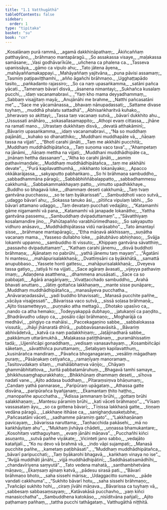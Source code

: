 ```yaml
---
title: "1.1 Vatthugāthā"
tableOfContents: false
sidebar:
  order: 1
type: "tipitaka"
basket: "su"
book: "cn"
---
```



<DynamicBreadcrumb />

<Division number="1" book="cn" bookNo="25" page="1">

<Paragraph number="2" type="verses" book="cn">
_Kosalānaṃ purā rammā,_  
_agamā dakkhiṇāpathaṃ;_  
_Ākiñcaññaṃ patthayāno,_  
_brāhmaṇo mantapāragū._  

</Paragraph>

</Division>
<Division number="2" book="cn" bookNo="25" page="1">

<Paragraph number="3" type="verses" book="cn">
_So assakassa visaye,_  
_maḷakassa samāsane;_  
_Vasi godhāvarīkūle,_  
_uñchena ca phalena ca._  

</Paragraph>

</Division>
<Division number="3" book="cn" bookNo="25" page="1">

<Paragraph number="4" type="verses" book="cn">
_Tasseva upanissāya,_  
_gāmo ca vipulo ahu;_  
_Tato jātena āyena,_  
_mahāyaññamakappayi._  

</Paragraph>

</Division>
<Division number="4" book="cn" bookNo="25" page="1">

<Paragraph number="5" type="verses" book="cn">
_Mahāyaññaṃ yajitvāna,_  
_puna pāvisi assamaṃ;_  
_Tasmiṃ paṭipaviṭṭhamhi,_  
_añño āgañchi brāhmaṇo._  

</Paragraph>

</Division>
<Division number="5" book="cn" bookNo="25" page="1">

<Paragraph number="6" type="verses" book="cn">
_Ugghaṭṭapādo tasito,_  
_paṅkadanto rajassiro;_  
_So ca naṃ upasaṅkamma,_  
_satāni pañca yācati._  

</Paragraph>

</Division>
<Division number="6" book="cn" bookNo="25" page="1">

<Paragraph number="7" type="verses" book="cn">
_Tamenaṃ bāvarī disvā,_  
_āsanena nimantayi;_  
_Sukhañca kusalaṃ pucchi,_  
_idaṃ vacanamabravi._  

</Paragraph>

</Division>
<Division number="7" book="cn" bookNo="25" page="1">

<Paragraph number="8" type="verses" book="cn">
_“Yaṃ kho mama deyyadhammaṃ,_  
_Sabbaṃ visajjitaṃ mayā;_  
_Anujānāhi me brahme,_  
_Natthi pañcasatāni me”._  

</Paragraph>

</Division>
<Division number="8" book="cn" bookNo="25" page="2">

<Paragraph number="9" type="verses" book="cn">
_“Sace me yācamānassa,_  
_bhavaṃ nānupadassati;_  
_Sattame divase tuyhaṃ,_  
_muddhā phalatu sattadhā”._  

</Paragraph>

</Division>
<Division number="9" book="cn" bookNo="25" page="2">

<Paragraph number="10" type="verses" book="cn">
_Abhisaṅkharitvā kuhako,_  
_bheravaṃ so akittayi;_  
_Tassa taṃ vacanaṃ sutvā,_  
_bāvarī dukkhito ahu._  

</Paragraph>

</Division>
<Division number="10" book="cn" bookNo="25" page="2">

<Paragraph number="11" type="verses" book="cn">
_Ussussati anāhāro,_  
_sokasallasamappito;_  
_Athopi evaṃ cittassa,_  
_jhāne na ramatī mano._  

</Paragraph>

</Division>
<Division number="11" book="cn" bookNo="25" page="2">

<Paragraph number="12" type="verses" book="cn">
_Utrastaṃ dukkhitaṃ disvā,_  
_devatā atthakāminī;_  
_Bāvariṃ upasaṅkamma,_  
_idaṃ vacanamabravi._  

</Paragraph>

</Division>
<Division number="12" book="cn" bookNo="25" page="2">

<Paragraph number="13" type="verses" book="cn">
_“Na so muddhaṃ pajānāti,_  
_kuhako so dhanatthiko;_  
_Muddhani muddhapāte vā,_  
_ñāṇaṃ tassa na vijjati”._  

</Paragraph>

</Division>
<Division number="13" book="cn" bookNo="25" page="2">

<Paragraph number="14" type="verses" book="cn">
_“Bhotī carahi jānāti,_  
_Taṃ me akkhāhi pucchitā;_  
_Muddhaṃ muddhādhipātañca,_  
_Taṃ suṇoma vaco tava”._  

</Paragraph>

</Division>
<Division number="14" book="cn" bookNo="25" page="2">

<Paragraph number="15" type="verses" book="cn">
_“Ahampetaṃ na jānāmi,_  
_ñāṇaṃ mettha na vijjati;_  
_Muddhani muddhādhipāte ca,_  
_jinānaṃ hettha dassanaṃ”._  

</Paragraph>

</Division>
<Division number="15" book="cn" bookNo="25" page="2">

<Paragraph number="16" type="verses" book="cn">
_“Atha ko carahi jānāti,_  
_asmiṃ pathavimaṇḍale;_  
_Muddhaṃ muddhādhipātañca,_  
_taṃ me akkhāhi devate”._  

</Paragraph>

</Division>
<Division number="16" book="cn" bookNo="25" page="2">

<Paragraph number="17" type="verses" book="cn">
_“Purā kapilavatthumhā,_  
_nikkhanto lokanāyako;_  
_Apacco okkākarājassa,_  
_sakyaputto pabhaṅkaro._  

</Paragraph>

</Division>
<Division number="17" book="cn" bookNo="25" page="2">

<Paragraph number="18" type="verses" book="cn">
_So hi brāhmaṇa sambuddho,_  
_sabbadhammāna pāragū;_  
_Sabbābhiññābalappatto,_  
_sabbadhammesu cakkhumā;_  
_Sabbakammakkhayaṃ patto,_  
_vimutto upadhikkhaye._  

</Paragraph>

</Division>
<Division number="18" book="cn" bookNo="25" page="2">

<Paragraph number="19" type="verses" book="cn">
_Buddho so bhagavā loke,_  
_dhammaṃ deseti cakkhumā;_  
_Taṃ tvaṃ gantvāna pucchassu,_  
_so te taṃ byākarissati”._  

</Paragraph>

</Division>
<Division number="19" book="cn" bookNo="25" page="2">

<Paragraph number="20" type="verses" book="cn">
_Sambuddhoti vaco sutvā,_  
_udaggo bāvarī ahu;_  
_Sokassa tanuko āsi,_  
_pītiñca vipulaṃ labhi._  

</Paragraph>

</Division>
<Division number="20" book="cn" bookNo="25" page="3">

<Paragraph number="21" type="verses" book="cn">
_So bāvarī attamano udaggo,_  
_Taṃ devataṃ pucchati vedajāto;_  
_“Katamamhi gāme nigamamhi vā pana,_  
_Katamamhi vā janapade lokanātho;_  
_Yattha gantvāna passemu,_  
_Sambuddhaṃ dvipaduttamaṃ”._  

</Paragraph>

</Division>
<Division number="21" book="cn" bookNo="25" page="3">

<Paragraph number="22" type="verses" book="cn">
_“Sāvatthiyaṃ kosalamandire jino,_  
_Pahūtapañño varabhūrimedhaso;_  
_So sakyaputto vidhuro anāsavo,_  
_Muddhādhipātassa vidū narāsabho”._  

</Paragraph>

</Division>
<Division number="22" book="cn" bookNo="25" page="3">

<Paragraph number="23" type="verses" book="cn">
_Tato āmantayī sisse,_  
_brāhmaṇe mantapāragū;_  
_“Etha māṇavā akkhissaṃ,_  
_suṇātha vacanaṃ mama._  

</Paragraph>

</Division>
<Division number="23" book="cn" bookNo="25" page="3">

<Paragraph number="24" type="verses" book="cn">
_Yasseso dullabho loke,_  
_pātubhāvo abhiṇhaso;_  
_Svājja lokamhi uppanno,_  
_sambuddho iti vissuto;_  
_Khippaṃ gantvāna sāvatthiṃ,_  
_passavho dvipaduttamaṃ”._  

</Paragraph>

</Division>
<Division number="24" book="cn" bookNo="25" page="3">

<Paragraph number="25" type="verses" book="cn">
_“Kathaṃ carahi jānemu,_  
_disvā buddhoti brāhmaṇa;_  
_Ajānataṃ no pabrūhi,_  
_yathā jānemu taṃ mayaṃ”._  

</Paragraph>

</Division>
<Division number="25" book="cn" bookNo="25" page="3">

<Paragraph number="26" type="verses" book="cn">
_“Āgatāni hi mantesu,_  
_mahāpurisalakkhaṇā;_  
_Dvattiṃsāni ca byākkhātā,_  
_samattā anupubbaso._  

</Paragraph>

</Division>
<Division number="26" book="cn" bookNo="25" page="3">

<Paragraph number="27" type="verses" book="cn">
_Yassete honti gattesu,_  
_mahāpurisalakkhaṇā;_  
_Dveyeva tassa gatiyo,_  
_tatiyā hi na vijjati._  

</Paragraph>

</Division>
<Division number="27" book="cn" bookNo="25" page="3">

<Paragraph number="28" type="verses" book="cn">
_Sace agāraṃ āvasati,_  
_vijeyya pathaviṃ imaṃ;_  
_Adaṇḍena asatthena,_  
_dhammena anusāsati._  

</Paragraph>

</Division>
<Division number="28" book="cn" bookNo="25" page="3">

<Paragraph number="29" type="verses" book="cn">
_Sace ca so pabbajati,_  
_Agārā anagāriyaṃ;_  
_Vivaṭṭacchado sambuddho,_  
_Arahā bhavati anuttaro._  

</Paragraph>

</Division>
<Division number="29" book="cn" bookNo="25" page="3">

<Paragraph number="30" type="verses" book="cn">
_Jātiṃ gottañca lakkhaṇaṃ,_  
_mante sisse punāpare;_  
_Muddhaṃ muddhādhipātañca,_  
_manasāyeva pucchatha._  

</Paragraph>

</Division>
<Division number="30" book="cn" bookNo="25" page="3">

<Paragraph number="31" type="verses" book="cn">
_Anāvaraṇadassāvī,_  
_yadi buddho bhavissati;_  
_Manasā pucchite pañhe,_  
_vācāya visajjessati”._  

</Paragraph>

</Division>
<Division number="31" book="cn" bookNo="25" page="4">

<Paragraph number="32" type="verses" book="cn">
_Bāvarissa vaco sutvā,_  
_sissā soḷasa brāhmaṇā;_  
_Ajito tissametteyyo,_  
_puṇṇako atha mettagū._  

</Paragraph>

</Division>
<Division number="32" book="cn" bookNo="25" page="4">

<Paragraph number="33" type="verses" book="cn">
_Dhotako upasīvo ca,_  
_nando ca atha hemako;_  
_Todeyyakappā dubhayo,_  
_jatukaṇṇī ca paṇḍito._  

</Paragraph>

</Division>
<Division number="33" book="cn" bookNo="25" page="4">

<Paragraph number="34" type="verses" book="cn">
_Bhadrāvudho udayo ca,_  
_posālo cāpi brāhmaṇo;_  
_Mogharājā ca medhāvī,_  
_piṅgiyo ca mahāisi._  

</Paragraph>

</Division>
<Division number="34" book="cn" bookNo="25" page="4">

<Paragraph number="35" type="verses" book="cn">
_Paccekagaṇino sabbe,_  
_sabbalokassa vissutā;_  
_Jhāyī jhānaratā dhīrā,_  
_pubbavāsanavāsitā._  

</Paragraph>

</Division>
<Division number="35" book="cn" bookNo="25" page="4">

<Paragraph number="36" type="verses" book="cn">
_Bāvariṃ abhivādetvā,_  
_katvā ca naṃ padakkhiṇaṃ;_  
_Jaṭājinadharā sabbe,_  
_pakkāmuṃ uttarāmukhā._  

</Paragraph>

</Division>
<Division number="36" book="cn" bookNo="25" page="4">

<Paragraph number="37" type="verses" book="cn">
_Maḷakassa patiṭṭhānaṃ,_  
_puramāhissatiṃ tadā;_  
_Ujjeniñcāpi gonaddhaṃ,_  
_vedisaṃ vanasavhayaṃ._  

</Paragraph>

</Division>
<Division number="37" book="cn" bookNo="25" page="4">

<Paragraph number="38" type="verses" book="cn">
_Kosambiñcāpi sāketaṃ,_  
_sāvatthiñca puruttamaṃ;_  
_Setabyaṃ kapilavatthuṃ,_  
_kusinārañca mandiraṃ._  

</Paragraph>

</Division>
<Division number="38" book="cn" bookNo="25" page="4">

<Paragraph number="39" type="verses" book="cn">
_Pāvañca bhoganagaraṃ,_  
_vesāliṃ māgadhaṃ puraṃ;_  
_Pāsāṇakaṃ cetiyañca,_  
_ramaṇīyaṃ manoramaṃ._  

</Paragraph>

</Division>
<Division number="39" book="cn" bookNo="25" page="4">

<Paragraph number="40" type="verses" book="cn">
_Tasitovudakaṃ sītaṃ,_  
_mahālābhaṃva vāṇijo;_  
_Chāyaṃ ghammābhitattova,_  
_turitā pabbatamāruhuṃ._  

</Paragraph>

</Division>
<Division number="40" book="cn" bookNo="25" page="4">

<Paragraph number="41" type="verses" book="cn">
_Bhagavā tamhi samaye,_  
_bhikkhusaṃghapurakkhato;_  
_Bhikkhūnaṃ dhammaṃ deseti,_  
_sīhova nadatī vane._  

</Paragraph>

</Division>
<Division number="41" book="cn" bookNo="25" page="4">

<Paragraph number="42" type="verses" book="cn">
_Ajito addasa buddhaṃ,_  
_Pītaraṃsiṃva bhāṇumaṃ;_  
_Candaṃ yathā pannarase,_  
_Paripūraṃ upāgataṃ._  

</Paragraph>

</Division>
<Division number="42" book="cn" bookNo="25" page="4">

<Paragraph number="43" type="verses" book="cn">
_Athassa gatte disvāna,_  
_paripūrañca byañjanaṃ;_  
_Ekamantaṃ ṭhito haṭṭho,_  
_manopañhe apucchatha._  

</Paragraph>

</Division>
<Division number="43" book="cn" bookNo="25" page="4">

<Paragraph number="44" type="verses" book="cn">
_“Ādissa jammanaṃ brūhi,_  
_gottaṃ brūhi salakkhaṇaṃ;_  
_Mantesu pāramiṃ brūhi,_  
_kati vāceti brāhmaṇo”._  

</Paragraph>

</Division>
<Division number="44" book="cn" bookNo="25" page="5">

<Paragraph number="45" type="verses" book="cn">
_“Vīsaṃ vassasataṃ āyu,_  
_so ca gottena bāvarī;_  
_Tīṇissa lakkhaṇā gatte,_  
_tiṇṇaṃ vedāna pāragū._  

</Paragraph>

</Division>
<Division number="45" book="cn" bookNo="25" page="5">

<Paragraph number="46" type="verses" book="cn">
_Lakkhaṇe itihāse ca,_  
_sanighaṇḍusakeṭubhe;_  
_Pañcasatāni vāceti,_  
_sadhamme pāramiṃ gato”._  

</Paragraph>

</Division>
<Division number="46" book="cn" bookNo="25" page="5">

<Paragraph number="47" type="verses" book="cn">
_“Lakkhaṇānaṃ pavicayaṃ,_  
_bāvarissa naruttama;_  
_Taṇhacchida pakāsehi,_  
_mā no kaṅkhāyitaṃ ahu”._  

</Paragraph>

</Division>
<Division number="47" book="cn" bookNo="25" page="5">

<Paragraph number="48" type="verses" book="cn">
_“Mukhaṃ jivhāya chādeti,_  
_uṇṇassa bhamukantare;_  
_Kosohitaṃ vatthaguyhaṃ,_  
_evaṃ jānāhi māṇava”._  

</Paragraph>

</Division>
<Division number="48" book="cn" bookNo="25" page="5">

<Paragraph number="49" type="verses" book="cn">
_Pucchañhi kiñci asuṇanto,_  
_sutvā pañhe viyākate;_  
_Vicinteti jano sabbo,_  
_vedajāto katañjalī._  

</Paragraph>

</Division>
<Division number="49" book="cn" bookNo="25" page="5">

<Paragraph number="50" type="verses" book="cn">
_“Ko nu devo vā brahmā vā,_  
_indo vāpi sujampati;_  
_Manasā pucchite pañhe,_  
_kametaṃ paṭibhāsati”._  

</Paragraph>

</Division>
<Division number="50" book="cn" bookNo="25" page="5">

<Paragraph number="51" type="verses" book="cn">
_“Muddhaṃ muddhādhipātañca,_  
_bāvarī paripucchati;_  
_Taṃ byākarohi bhagavā,_  
_kaṅkhaṃ vinaya no ise”._  

</Paragraph>

</Division>
<Division number="51" book="cn" bookNo="25" page="5">

<Paragraph number="52" type="verses" book="cn">
_“Avijjā muddhāti jānāhi,_  
_vijjā muddhādhipātinī;_  
_Saddhāsatisamādhīhi,_  
_chandavīriyena saṃyutā”._  

</Paragraph>

</Division>
<Division number="52" book="cn" bookNo="25" page="5">

<Paragraph number="53" type="verses" book="cn">
_Tato vedena mahatā,_  
_santhambhetvāna māṇavo;_  
_Ekaṃsaṃ ajinaṃ katvā,_  
_pādesu sirasā pati._  

</Paragraph>

</Division>
<Division number="53" book="cn" bookNo="25" page="5">

<Paragraph number="54" type="verses" book="cn">
_“Bāvarī brāhmaṇo bhoto,_  
_saha sissehi mārisa;_  
_Udaggacitto sumano,_  
_pāde vandati cakkhuma”._  

</Paragraph>

</Division>
<Division number="54" book="cn" bookNo="25" page="5">

<Paragraph number="55" type="verses" book="cn">
_“Sukhito bāvarī hotu,_  
_saha sissehi brāhmaṇo;_  
_Tvañcāpi sukhito hohi,_  
_ciraṃ jīvāhi māṇava._  

</Paragraph>

</Division>
<Division number="55" book="cn" bookNo="25" page="5">

<Paragraph number="56" type="verses" book="cn">
_Bāvarissa ca tuyhaṃ vā,_  
_sabbesaṃ sabbasaṃsayaṃ;_  
_Katāvakāsā pucchavho,_  
_yaṃ kiñci manasicchatha”._  

</Paragraph>

</Division>
<Division number="56" book="cn" bookNo="25" page="5">

<Paragraph number="57" type="verses" book="cn">
_Sambuddhena katokāso,_  
_nisīditvāna pañjalī;_  
_Ajito paṭhamaṃ pañhaṃ,_  
_tattha pucchi tathāgataṃ._  


</Paragraph>
</Division>

<Paragraph number="58" type="center" book="cn">
Vatthugāthā niṭṭhitā.
</Paragraph>